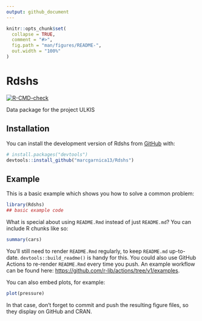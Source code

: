 ```yaml
---
output: github_document
---
```


<!-- README.md is generated from README.Rmd. Please edit that file -->

```r
knitr::opts_chunk$set(
  collapse = TRUE,
  comment = "#>",
  fig.path = "man/figures/README-",
  out.width = "100%"
)
```

# Rdshs

<!-- badges: start -->
[![R-CMD-check](https://github.com/marcgarnica13/Rdshs/actions/workflows/R-CMD-check.yaml/badge.svg)](https://github.com/marcgarnica13/Rdshs/actions/workflows/R-CMD-check.yaml)
<!-- badges: end -->

Data package for the project ULKIS

## Installation

You can install the development version of Rdshs from [GitHub](https://github.com/) with:

``` r
# install.packages("devtools")
devtools::install_github("marcgarnica13/Rdshs")
```

## Example

This is a basic example which shows you how to solve a common problem:

```r
library(Rdshs)
## basic example code
```

What is special about using `README.Rmd` instead of just `README.md`? You can include R chunks like so:

```r
summary(cars)
```

You'll still need to render `README.Rmd` regularly, to keep `README.md` up-to-date. `devtools::build_readme()` is handy for this. You could also use GitHub Actions to re-render `README.Rmd` every time you push. An example workflow can be found here: <https://github.com/r-lib/actions/tree/v1/examples>.

You can also embed plots, for example:

```r
plot(pressure)
```

In that case, don't forget to commit and push the resulting figure files, so they display on GitHub and CRAN.
